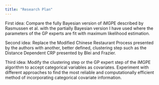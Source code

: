 ```yaml
---
title: "Research Plan"
---
```


First idea: Compare the fully Bayesian version of iMGPE described by Rasmussen et al. with the partially Bayesian version I have used where the parameters of the GP experts are fit with maximum likelihood estimation.

Second idea: Replace the Modified Chinese Restaurant Process presented by the authors with another, better defined, clustering step such as the Distance Dependent CRP presented by Blei and Frazier.

Third idea: Modify the clustering step or the GP expert step of the iMGPE algorithm to accept categorical variables as covariates.  Experiment with different approaches to find the most reliable and computationally efficient method of incorporating categorical covariate information.
